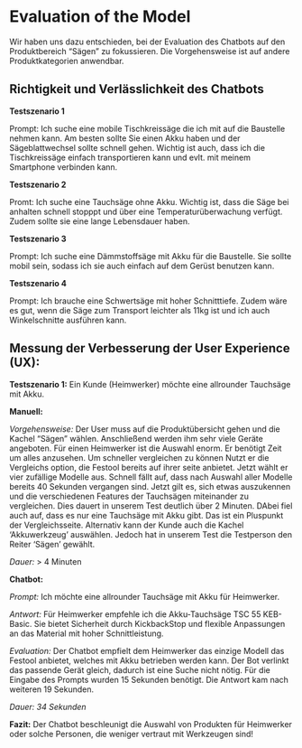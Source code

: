 # Evaluation of the Model

Wir haben uns dazu entschieden, bei der Evaluation des Chatbots auf den Produktbereich "Sägen" zu fokussieren.
Die Vorgehensweise ist auf andere Produktkategorien anwendbar.

## Richtigkeit und Verlässlichkeit des Chatbots

**Testszenario 1**

Prompt: Ich suche eine mobile Tischkreissäge die ich mit auf die Baustelle nehmen kann. Am besten sollte Sie einen Akku haben und der Sägeblattwechsel sollte schnell gehen. Wichtig ist auch, dass ich die Tischkreissäge einfach transportieren kann und evlt. mit meinem Smartphone verbinden kann.

**Testszenario 2**

Promt: Ich suche eine Tauchsäge ohne Akku. Wichtig ist, dass die Säge bei anhalten schnell stopppt und über eine Temperaturüberwachung verfügt. Zudem sollte sie eine lange Lebensdauer haben.

**Testszenario 3**

Prompt: Ich suche eine Dämmstoffsäge mit Akku für die Baustelle. Sie sollte mobil sein, sodass ich sie auch einfach auf dem Gerüst benutzen kann.

**Testszenario 4**

Prompt: Ich brauche eine Schwertsäge mit hoher Schnitttiefe. Zudem wäre es gut, wenn die Säge zum Transport leichter als 11kg ist und ich auch Winkelschnitte ausführen kann.

## Messung der Verbesserung der User Experience (UX):

**Testszenario 1:** Ein Kunde (Heimwerker) möchte eine allrounder Tauchsäge mit Akku.

**Manuell:**

_Vorgehensweise:_ Der User muss auf die Produktübersicht gehen und die Kachel "Sägen" wählen. Anschließend werden ihm sehr viele Geräte angeboten. Für einen Heimwerker ist die Auswahl enorm. Er benötigt Zeit um alles anzusehen. Um schneller vergleichen zu können Nutzt er die Vergleichs option, die Festool bereits auf ihrer seite anbietet.
Jetzt wählt er vier zufällige Modelle aus.
Schnell fällt auf, dass nach Auswahl aller Modelle bereits 40 Sekunden vergangen sind.
Jetzt gilt es, sich etwas auszukennen und die verschiedenen Features der Tauchsägen miteinander zu vergleichen. Dies dauert in unserem Test deutlich über 2 Minuten. DAbei fiel auch auf, dass es nur eine Tauchsäge mit Akku gibt. Das ist ein Pluspunkt der Vergleichsseite.
Alternativ kann der Kunde auch die Kachel 'Akkuwerkzeug' auswählen. Jedoch hat in unserem Test die Testperson den Reiter 'Sägen' gewählt.

_Dauer:_ > 4 Minuten

**Chatbot:**

_Prompt:_ Ich möchte eine allrounder Tauchsäge mit Akku für Heimwerker.

_Antwort:_ Für Heimwerker empfehle ich die Akku-Tauchsäge TSC 55 KEB-Basic. Sie bietet Sicherheit durch KickbackStop und flexible Anpassungen an das Material mit hoher Schnittleistung.

_Evaluation:_ Der Chatbot empfielt dem Heimwerker das einzige Modell das Festool anbietet, welches mit Akku betrieben werden kann. Der Bot verlinkt das passende Gerät gleich, dadurch ist eine Suche nicht nötig.
Für die Eingabe des Prompts wurden 15 Sekunden benötigt. Die Antwort kam nach weiteren 19 Sekunden.

_Dauer: 34 Sekunden_

**Fazit:** Der Chatbot beschleunigt die Auswahl von Produkten für Heimwerker oder solche Personen, die weniger vertraut mit Werkzeugen sind!


